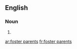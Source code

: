 
==English==

===Noun===
{{head|en}}

# {{plural of|foster parent}}

[[ar:foster parents]]
[[fr:foster parents]]